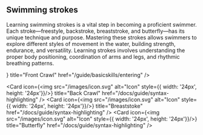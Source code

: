 
## Swimming strokes

Learning swimming strokes is a vital step in becoming a proficient swimmer. Each stroke—freestyle, backstroke, breaststroke, and butterfly—has its unique technique and purpose. Mastering these strokes allows swimmers to explore different styles of movement in the water, building strength, endurance, and versatility. Learning strokes involves understanding the proper body positioning, coordination of arms and legs, and rhythmic breathing patterns.

<Cards>
<Card
  icon={<img src="/images/icon.svg" alt="Icon" style={{ width: '24px', height: '24px'}}/>}
  title="Front Crawl"
  href="/guide/basicskills/entering"
/>

<Card
  icon={<img src="/images/icon.svg" alt="Icon" style={{ width: '24px', height: '24px'}}/>}
  title="Back Crawl"
  href="/docs/guide/syntax-highlighting"
/>
<Card
  icon={<img src="/images/icon.svg" alt="Icon" style={{ width: '24px', height: '24px'}}/>}
  title="Breaststoke"
  href="/docs/guide/syntax-highlighting"
/>
<Card
  icon={<img src="/images/icon.svg" alt="Icon" style={{ width: '24px', height: '24px'}}/>}
  title="Butterfly"
  href="/docs/guide/syntax-highlighting"
/>
</Cards>